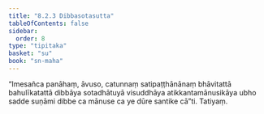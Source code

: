 ```yaml
---
title: "8.2.3 Dibbasotasutta"
tableOfContents: false
sidebar:
  order: 8
type: "tipitaka"
basket: "su"
book: "sn-maha"
---
```



<DynamicBreadcrumb />

<Division number="911" book="sn-maha" bookNo="14" page="265">

<Paragraph number="1597" book="sn-maha">
“Imesañca panāhaṃ, āvuso, catunnaṃ satipaṭṭhānānaṃ bhāvitattā bahulīkatattā dibbāya sotadhātuyā visuddhāya atikkantamānusikāya ubho sadde suṇāmi dibbe ca mānuse ca ye dūre santike cā”ti.

</Paragraph>
</Division>

<Paragraph number="1598" type="center" book="sn-maha">
Tatiyaṃ.
</Paragraph>
